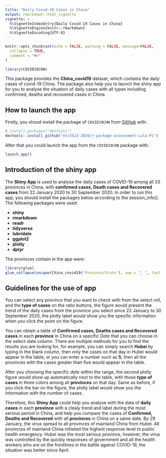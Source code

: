 ```yaml
---
title: "Daily Covid-19 Cases in China"
output: rmarkdown::html_vignette
vignette: >
  %\VignetteIndexEntry{Daily Covid-19 Cases in China}
  %\VignetteEngine{knitr::rmarkdown}
  %\VignetteEncoding{UTF-8}
---
```


```r
knitr::opts_chunk$set(echo = FALSE, warning = FALSE, message=FALSE,
  collapse = TRUE,
  comment = "#>"
)
```

```r
library(COVID19CHN)
```


This package provides the **China_covid19** dataset, which contains the daily cases of covid-19 China. The package also help you to launch the shiny app for you to analyse the situation of daily cases with all types including confirmed, deaths and recovered cases in China. 

## How to launch the app 

Firstly, you shoud install the package of `COVID19CHN` from [GitHub](https://github.com/) with:

```r
# install.packages("devtools")
devtools::install_github("etc5523-2020/r-package-assessment-Lulu-Pi")
```

After that you could launch the app from the `COVID19CHN` package with:

```r
launch_app()
```

## Introduction of the shiny app

The **Shiny App** is used to analyse the daily cases of COVID-19 among all 33 provinces in China, with **confirmed cases, Death cases and Recovered cases** from 22 January 2020 to 30 September 2020. In order to run this app, you should install the packages below according to the session_info(). The following packages were used:

- **shiny**
- **rmarkdown**
- **readr**
- **tidyverse**
- **lubridate**
- **ggplot2**
- **plotly**
- **dplyr**

The provinces contain in the app were:

```r
library(glue)
glue_collapse(unique(China_covid19$`Province/State`), sep = ", ", last = " and ")
```


## Guidelines for the use of app

You can select any *province* that you want to check with from the select roll, and the **type of cases** on the ratio buttons, the figure would present the trend of the daily cases from the province you select since 22 January to 30 September 2020, the plotly label would show you the specific information when you click the point on the figure. 

You can obtain a table of **Confirmed cases, Deaths cases and Recovered cases** in each **province** in China on a specific *Date* that you can choose in the select-date column. There are multiple methods for you to find the results you are looking for, for example, you can simply search **Hubei** by typing in the blank column, then only the cases on that day in Hubei would appear in the table; or you can enter a number such as **5**, then all the provinces with the cases greater than five would appear in the table. 

After you choosing the specific *date* within the range, the second plotly figure would show up automatically next to the table, with those **type of cases** in three colors among all **provinces** on that day. Same as before, if you click the bar on the figure, the plotly label would show you the information with the number of cases. 

Therefore, this **Shiny App** could help you analyse with the data of **daily cases** in each **province** with a clealy trend and label during the most serious period in China, and help you compare the cases of **Confirmed, Deaths and Recovered** with all **provinces** in China on a same date. By 29 January, the virus spread to all provinces of mainland China from Hubei. All provinces of mainland China initiated the highest response level to public health emergency. Hubei was the most serious province, however, the virus was controlled by the quickly responses of government and all the health workers who are on the frontlines in the battle against COVID-19, the situation was better since April.

